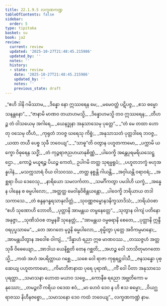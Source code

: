 ```yaml
---
title: 22.1.9.5 လက္ခဏကဏ္ဍ
tableOfContents: false
sidebar:
  order: 5
type: tipitaka
basket: su
book: ja2
review:
  current: review
  updated: '2025-10-27T21:48:45.215986'
  updated_by: ''
  notes: ''
  history:
  - state: review
    date: '2025-10-27T21:48:45.215986'
    updated_by: ''
    notes: ''
    previous_state: draft
---
```



<ReviewStatus review={frontmatter.review} showDetails={true} />

<HypothesisAnnotation frontmatter={frontmatter} />

<DynamicBreadcrumb />

<Division number="1458" book="ja2" e="ch" v="23" p="288">

<Paragraph number="2796" type="verses" book="ja2">
_“ဧဟိ ဒါနိ ဂမိဿာမ,_  
_ဒိန္နော နော ဣဿရေန မေ;_  
_မမေဝတ္ထံ ပဋိပဇ္ဇ,_  
_ဧသ ဓမ္မော သနန္တနော”._  

</Paragraph>

</Division>
<Division number="1459" book="ja2" e="ch" v="23" p="288">

<Paragraph number="2797" type="verses" book="ja2">
_“ဇာနာမိ မာဏဝ တယာဟမသ္မိ,_  
_ဒိန္နောဟမသ္မိ တဝ ဣဿရေန;_  
_တီဟဉ္စ တံ ဝါသယေမု အဂါရေ,_  
_ယေနဒ္ဓုနာ အနုသာသေမု ပုတ္တေ”._  

</Paragraph>

</Division>
<Division number="1460" book="ja2" e="ch" v="23" p="288">

<Paragraph number="2798" type="verses" book="ja2">
_“တံ မေ တထာ ဟောတု ဝသေမု တီဟံ,_  
_ကုရုတံ ဘဝဇ္ဇ ဃရေသု ကိစ္စံ;_  
_အနုသာသတံ ပုတ္တဒါရေ ဘဝဇ္ဇ,_  
_ယထာ တယီ ပေစ္စ သုခီ ဘဝေယျ”._  

</Paragraph>

</Division>
<Division number="1461" book="ja2" e="ch" v="23" p="288">

<Paragraph number="2799" type="verses" book="ja2">
_“သာဓူ”တိ ဝတွာန ပဟူတကာမော,_  
_ပက္ကာမိ ယက္ခော ဝိဓုရေန သဒ္ဓိံ;_  
_တံ ကုဉ္ဇရာဇညဟယာနုစိဏ္ဏံ,_  
_ပါဝေက္ခိ အန္တေပုရမရိယသေဋ္ဌော._  

</Paragraph>

</Division>
<Division number="1462" book="ja2" e="ch" v="23" p="288">

<Paragraph number="2800" type="verses" book="ja2">
_ကောဉ္စံ မယူရဉ္စ ပိယဉ္စ ကေတံ,_  
ဥပါဂမိ တတ္ထ သုရမ္မရူပံ;_  
_ပဟူတဘက္ခံ ဗဟုအန္နပါနံ,_  
_မသက္ကသာရံ ဝိယ ဝါသဝဿ._  

</Paragraph>

</Division>
<Division number="1463" book="ja2" e="ch" v="23" p="289">

<Paragraph number="2801" type="verses" book="ja2">
_တတ္ထ နစ္စန္တိ ဂါယန္တိ,_  
_အဝှါယန္တိ ဝရာဝရံ;_  
_အစ္ဆရာ ဝိယ ဒေဝေသု,_  
_နာရိယော သမလင်္ကတာ._  

</Paragraph>

</Division>
<Division number="1464" book="ja2" e="ch" v="23" p="289">

<Paragraph number="2802" type="verses" book="ja2">
_သမင်္ဂိကတွာ ပမဒါဟိ ယက္ခံ,_  
_အန္နေန ပါနေန စ ဓမ္မပါလော;_  
_အတ္ထတ္ထ မေဝါနုဝိစိန္တယန္တော,_  
_ပါဝေက္ခိ ဘရိယာယ တဒါ သကာသေ._  

</Paragraph>

</Division>
<Division number="1465" book="ja2" e="ch" v="23" p="289">

<Paragraph number="2803" type="verses" book="ja2">
_တံ စန္ဒနဂန္ဓရသာနုလိတ္တံ,_  
_သုဝဏ္ဏဇမ္ဗောနဒနိက္ခသာဒိသံ;_  
_ဘရိယံဝစာ “ဧဟိ သုဏောဟိ ဘောတိ,_  
_ပုတ္တာနိ အာမန္တယ တမ္ဗနေတ္တေ”._  

</Paragraph>

</Division>
<Division number="1466" book="ja2" e="ch" v="23" p="289">

<Paragraph number="2804" type="verses" book="ja2">
_သုတွာန ဝါကျံ ပတိနော အနုဇ္ဇာ,_  
_သုဏိသံဝစ တမ္ဗနခိံ သုနေတ္တံ;_  
_“အာမန္တယ ဝမ္မဓရာနိ စေတေ,_  
_ပုတ္တာနိ ဣန္ဒီဝရပုပ္ဖသာမေ”._  

</Paragraph>

</Division>
<Division number="1467" book="ja2" e="ch" v="23" p="289">

<Paragraph number="2805" type="verses" book="ja2">
_တေ အာဂတေ မုဒ္ဓနိ ဓမ္မပါလော,_  
_စုမ္ဗိတွာ ပုတ္တေ အဝိကမ္ပမာနော;_  
_အာမန္တယိတွာန အဝေါစ ဝါကျံ,_  
_“ဒိန္နာဟံ ရညာ ဣဓ မာဏဝဿ._  

</Paragraph>

</Division>
<Division number="1468" book="ja2" e="ch" v="23" p="289">

<Paragraph number="2806" type="verses" book="ja2">
_တဿဇ္ဇဟံ အတ္တသုခီ ဝိဓေယျော,_  
_အာဒါယ ယေနိစ္ဆတိ တေန ဂစ္ဆတိ;_  
_အဟဉ္စ ဝေါ သာသိတုမာဂတောသ္မိ,_  
_ကထံ အဟံ အပရိတ္တာယ ဂစ္ဆေ._  

</Paragraph>

</Division>
<Division number="1469" book="ja2" e="ch" v="23" p="290">

<Paragraph number="2807" type="verses" book="ja2">
_သစေ ဝေါ ရာဇာ ကုရုရဋ္ဌဝါသီ,_  
_ဇနသန္ဓော ပုစ္ဆေယျ ပဟူတကာမော;_  
_ကိမာဘိဇာနာထ ပုရေ ပုရာဏံ,_  
_ကိံ ဝေါ ပိတာ အနုသာသေ ပုရတ္ထာ._  

</Paragraph>

</Division>
<Division number="1470" book="ja2" e="ch" v="23" p="290">

<Paragraph number="2808" type="verses" book="ja2">
_သမာသနာ ဟောထ မယာဝ သဗ္ဗေ,_  
_ကောနီဓ ရညော အဗ္ဘတိကော မနုဿော;_  
_တမဉ္ဇလိံ ကရိယ ဝဒေထ ဧဝံ,_  
_မာ ဟေဝံ ဒေဝ န ဟိ ဧသ ဓမ္မော;_  
_ဝိယဂ္ဃရာဇဿ နိဟီနဇစ္စော,_  
_သမာသနော ဒေဝ ကထံ ဘဝေယျ”._  


</Paragraph>
</Division>

<Paragraph number="2809" type="center" book="ja2">
လက္ခဏကဏ္ဍံ နာမ.
</Paragraph>